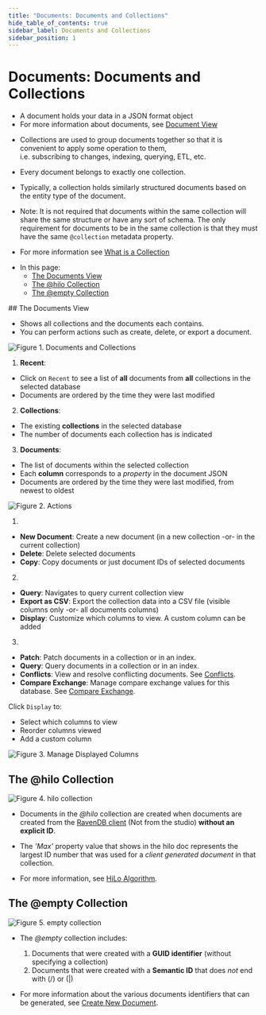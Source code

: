 ```yaml
---
title: "Documents: Documents and Collections"
hide_table_of_contents: true
sidebar_label: Documents and Collections
sidebar_position: 1
---
```



# Documents: Documents and Collections
<Admonition type="note" title="Documents" id="documents" href="#documents">

* A document holds your data in a JSON format object  
* For more information about documents, see [Document View](../../../studio/database/documents/document-view.mdx)  
</Admonition>

<Admonition type="note" title="Collections" id="collections" href="#collections">

* Collections are used to group documents together so that it is convenient to apply some operation to them,  
  i.e. subscribing to changes, indexing, querying, ETL, etc.  

* Every document belongs to exactly one collection.  

* Typically, a collection holds similarly structured documents based on the entity type of the document.  

* Note: It is not required that documents within the same collection will share the same structure or have any sort of schema. The only requirement for documents to be in the same collection is that they must have the same `@collection` metadata property.  

* For more information see [What is a Collection](../../../client-api/faq/what-is-a-collection.mdx)  
</Admonition>

<Admonition type="note" title="">

* In this page:  
  * [The Documents View](../../../studio/database/documents/documents-and-collections.mdx#the-documents-view)  
  * [The @hilo Collection](../../../studio/database/documents/documents-and-collections.mdx#the-@hilo-collection)  
  * [The @empty Collection](../../../studio/database/documents/documents-and-collections.mdx#the-@empty-collection)  
</Admonition>
## The Documents View  

* Shows all collections and the documents each contains.  
* You can perform actions such as create, delete, or export a document.  

![Figure 1. Documents and Collections](./assets/documents-and-collections-1.png)

1.  **Recent**:  
  *  Click on `Recent` to see a list of **all** documents from **all** collections in the selected database  
  *  Documents are ordered by the time they were last modified  

2.  **Collections**:  
  *  The existing **collections** in the selected database  
  *  The number of documents each collection has is indicated  

3.  **Documents**:  
  *  The list of documents within the selected collection  
  *  Each **column** corresponds to a _property_ in the document JSON  
  *  Documents are ordered by the time they were last modified, from newest to oldest  


  

![Figure 2. Actions](./assets/documents-and-collections-2.png)

1.  
  * **New Document**: Create a new document (in a new collection -or- in the current collection)  
  * **Delete**: Delete selected documents  
  * **Copy**: Copy documents or just document IDs of selected documents  

2.  
  *  **Query**: Navigates to query current collection view  
  *  **Export as CSV**: Export the collection data into a CSV file (visible columns only -or- all documents columns)  
  *  **Display**: Customize which columns to view. A custom column can be added  

3.  
  * **Patch**: Patch documents in a collection or in an index.  
  * **Query**: Query documents in a collection or in an index.  
  * **Conflicts**: View and resolve conflicting documents. See [Conflicts](../../../studio/database/documents/conflicts-view.mdx).  
  * **Compare Exchange**: Manage compare exchange values for this database. See [Compare Exchange](../../../client-api/operations/compare-exchange/overview.mdx).  


  

Click `Display` to:  

* Select which columns to view  
* Reorder columns viewed  
* Add a custom column  


![Figure 3. Manage Displayed Columns](./assets/documents-and-collections-3.png)



## The @hilo Collection  

![Figure 4. hilo collection](./assets/documents-and-collections-4.png)

* Documents in the _@hilo_ collection are created when documents are created from the [RavenDB client](../../../client-api/session/storing-entities.mdx) (Not from the studio) **without an explicit ID**.  

* The _'Max'_ property value that shows in the hilo doc represents the largest ID number that was used for a _client generated document_ in that collection.  

* For more information, see [HiLo Algorithm](../../../client-api/document-identifiers/hilo-algorithm.mdx).  


## The @empty Collection  

![Figure 5. empty collection](./assets/documents-and-collections-5.png)

* The _@empty_ collection includes:  
  1. Documents that were created with a **GUID identifier** (without specifying a collection)  
  2. Documents that were created with a **Semantic ID** that does _not_ end with (/) or (|)  

* For more information about the various documents identifiers that can be generated, 
  see [Create New Document](../../../studio/database/documents/create-new-document.mdx#create-new-document).  



